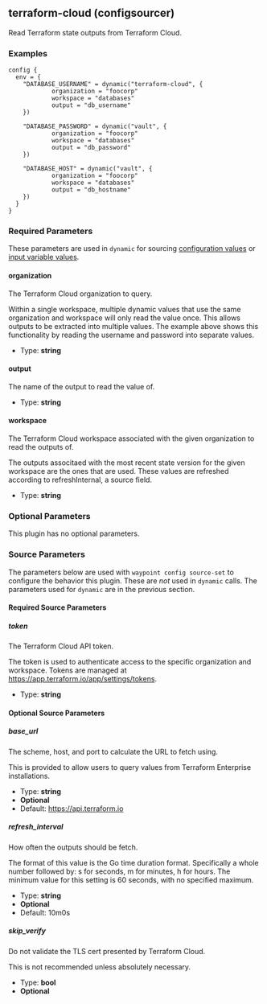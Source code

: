 ## terraform-cloud (configsourcer)

Read Terraform state outputs from Terraform Cloud.

### Examples

```hcl
config {
  env = {
    "DATABASE_USERNAME" = dynamic("terraform-cloud", {
			organization = "foocorp"
			workspace = "databases"
			output = "db_username"
    })

    "DATABASE_PASSWORD" = dynamic("vault", {
			organization = "foocorp"
			workspace = "databases"
			output = "db_password"
    })

    "DATABASE_HOST" = dynamic("vault", {
			organization = "foocorp"
			workspace = "databases"
			output = "db_hostname"
    })
  }
}
```

### Required Parameters

These parameters are used in `dynamic` for sourcing [configuration values](/docs/app-config/dynamic) or [input variable values](/docs/waypoint-hcl/variables/dynamic).

#### organization

The Terraform Cloud organization to query.

Within a single workspace, multiple dynamic values that use the same organization and workspace will only read the value once. This allows outputs to be extracted into multiple values. The example above shows this functionality by reading the username and password into separate values.

- Type: **string**

#### output

The name of the output to read the value of.

- Type: **string**

#### workspace

The Terraform Cloud workspace associated with the given organization to read the outputs of.

The outputs associtaed with the most recent state version for the given workspace are the ones that are used. These values are refreshed according to refreshInternal, a source field.

- Type: **string**

### Optional Parameters

This plugin has no optional parameters.

### Source Parameters

The parameters below are used with `waypoint config source-set` to configure
the behavior this plugin. These are _not_ used in `dynamic` calls. The
parameters used for `dynamic` are in the previous section.

#### Required Source Parameters

##### token

The Terraform Cloud API token.

The token is used to authenticate access to the specific organization and workspace. Tokens are managed at https://app.terraform.io/app/settings/tokens.

- Type: **string**

#### Optional Source Parameters

##### base_url

The scheme, host, and port to calculate the URL to fetch using.

This is provided to allow users to query values from Terraform Enterprise installations.

- Type: **string**
- **Optional**
- Default: https://api.terraform.io

##### refresh_interval

How often the outputs should be fetch.

The format of this value is the Go time duration format. Specifically a whole number followed by: s for seconds, m for minutes, h for hours. The minimum value for this setting is 60 seconds, with no specified maximum.

- Type: **string**
- **Optional**
- Default: 10m0s

##### skip_verify

Do not validate the TLS cert presented by Terraform Cloud.

This is not recommended unless absolutely necessary.

- Type: **bool**
- **Optional**
